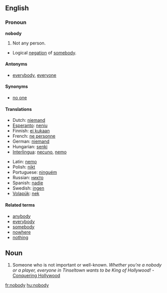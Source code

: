 ==English==

===Pronoun===
'''nobody'''

# Not any person.
*Logical [[negation]] of [[somebody]].

====Antonyms====
*[[everybody]], [[everyone]]

====Synonyms====
*[[no one]]

====Translations====
{{top}}
*Dutch: [[niemand]]
*[[Esperanto]]: [[neniu]]
*Finnish: [[ei kukaan]]
*French: [[ne personne]]
*German: [[niemand]]
*Hungarian: [[senki]]
*[[Interlingua]]: [[necuno]], [[nemo]]
{{mid}}
*Latin: [[nemo]]
*Polish: [[nikt]]
*Portuguese: [[ninguém]]
*Russian: [[никто]]
*Spanish: [[nadie]]
*Swedish: [[ingen]]
*[[Volapük]]: [[nek]]
{{bottom}}

====Related terms====
*[[anybody]]
*[[everybody]]
*[[somebody]]
*[[nowhere]]
*[[nothing]]

==Noun==

{{en-noun-irreg|nobodies}}

# Someone who is not important or well-known. ''Whether you're a nobody or a player, everyone in Tinseltown wants to be King of Hollywood!'' - [http://www.conqueringhollywood.com/ Conquering Hollywood]

[[fr:nobody]]
[[hu:nobody]]